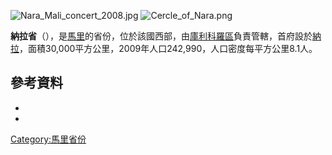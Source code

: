 [[Image:Nara_Mali_concert_2008.jpg|right]]
[[Image:Cercle_of_Nara.png|right]]

'''納拉省'''（{{lang-fr|Cercle de Nara}}），是[[馬里|馬里]]的省份，位於該國西部，由[[庫利科羅區|庫利科羅區]]負責管轄，首府設於[[納拉_(馬里)|納拉]]，面積30,000平方公里，2009年人口242,990，人口密度每平方公里8.1人。

==參考資料==
*{{citation | title=Synthèsis des Plans de Securité Alimentaire des Communes du Cercle Nara 2007-2011 | publisher=Commissariat à la Sécurité Alimentaire, République du Mali, USAID-Mali | year=2007 | url=http://www.aec.msu.edu/fs2/mali_fd_strtgy/plans/koulikoro/nara/psa_synthese_cerle_nara.pdf | language=fr | accessdate=2015-07-10 | archive-date=2011-07-26 | archive-url=https://web.archive.org/web/20110726135508/http://www.aec.msu.edu/fs2/mali_fd_strtgy/plans/koulikoro/nara/psa_synthese_cerle_nara.pdf | dead-url=yes }}
*{{citation | url=http://instat.gov.ml/documentation/koulikoro.pdf | publisher=République de Mali: Institut National de la Statistique | title=Resultats Provisoires RGPH 2009 (Région de Koulikoro) | language=fr | accessdate=2015-07-10 | archive-date=2011-07-22 | archive-url=https://web.archive.org/web/20110722215741/http://instat.gov.ml/documentation/koulikoro.pdf | dead-url=no }}

{{coord|15.168461|N|7.290154|W|region:ML-2_type:adm2nd_source:dewiki|display=title}}

{{庫利科羅區}}

[[Category:馬里省份|Category:馬里省份]]


{{Mali-geo-stub}}